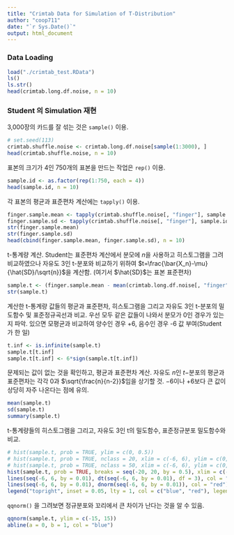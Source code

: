 ```yaml
---
title: "Crimtab Data for Simulation of T-Distribution"
author: "coop711"
date: "`r Sys.Date()`"
output: html_document
---
```


### Data Loading

```r
load("./crimtab_test.RData")
ls()
ls.str()
head(crimtab.long.df.noise, n = 10)
```

### Student 의 Simulation 재현

3,000장의 카드를 잘 섞는 것은 `sample()` 이용.
 
```r
# set.seed(113)
crimtab.shuffle.noise <- crimtab.long.df.noise[sample(1:3000), ]
head(crimtab.shuffle.noise, n = 10)
```

표본의 크기가 4인 750개의 표본을 만드는 작업은 `rep()` 이용.

```r
sample.id <- as.factor(rep(1:750, each = 4))
head(sample.id, n = 10)
```

각 표본의 평균과 표준편차 계산에는 `tapply()` 이용. 

```r
finger.sample.mean <- tapply(crimtab.shuffle.noise[, "finger"], sample.id, mean)
finger.sample.sd <- tapply(crimtab.shuffle.noise[, "finger"], sample.id, sd)
str(finger.sample.mean)
str(finger.sample.sd)
head(cbind(finger.sample.mean, finger.sample.sd), n = 10)
```

t-통계량 계산. Student는 표준편차 계산에서 분모에 $n$을 사용하고 히스토그램을 그려 비교하였으나 자유도 3인 t-분포와 비교하기 위하여 $t=\frac{\bar{X_n}-\mu}{\hat{SD}/\sqrt{n}}$을 계산함. (여기서 $\hat{SD}$는 표본 표준편차)

```r
sample.t <- (finger.sample.mean - mean(crimtab.long.df.noise[, "finger"]))/(finger.sample.sd/sqrt(4))
str(sample.t)
```

계산한 t-통계량 값들의 평균과 표준편차, 히스토그램을 그리고 자유도 3인 t-분포의 밀도함수 및 표준정규곡선과 비교. 우선 모두 같은 값들이 나와서 분모가 0인 경우가 있는지 파악. 있으면 모평균과 비교하여 양수인 경우 +6, 음수인 경우 -6 값 부여(Student가 한 일)

```r
t.inf <- is.infinite(sample.t)
sample.t[t.inf]
sample.t[t.inf] <- 6*sign(sample.t[t.inf])
```

문제되는 값이 없는 것을 확인하고, 평균과 표준편차 계산. 자유도 $n$인 $t-$분포의 평균과 표준편차는 각각 0과 $\sqrt{\frac{n}{n-2}}$임을 상기할 것. $-6$이나 $+6$보다 큰 값이 상당히 자주 나온다는 점에 유의.

```r
mean(sample.t)
sd(sample.t)
summary(sample.t)
```

t-통계량들의 히스토그램을 그리고, 자유도 3인 t의 밀도함수, 표준정규분포 밀도함수와 비교.

```r
# hist(sample.t, prob = TRUE, ylim = c(0, 0.5))
# hist(sample.t, prob = TRUE, nclass = 20, xlim = c(-6, 6), ylim = c(0, 0.5), main = "Histogram of Sample t-statistics", xlab = "Sampled t-values")
# hist(sample.t, prob = TRUE, nclass = 50, xlim = c(-6, 6), ylim = c(0, 0.5), main = "Histogram of Sample t-statistics", xlab = "Sampled t-values")
hist(sample.t, prob = TRUE, breaks = seq(-20, 20, by = 0.5), xlim = c(-6, 6), ylim = c(0, 0.5), main = "Histogram of Sample t-statistics", xlab = "Sample t-values")
lines(seq(-6, 6, by = 0.01), dt(seq(-6, 6, by = 0.01), df = 3), col = "blue")
lines(seq(-6, 6, by = 0.01), dnorm(seq(-6, 6, by = 0.01)), col = "red")
legend("topright", inset = 0.05, lty = 1, col = c("blue", "red"), legend = c("t with df = 3", "standard normal"))
```

`qqnorm()` 을 그려보면 정규분포와 꼬리에서 큰 차이가 난다는 것을 알 수 있음.

```r
qqnorm(sample.t, ylim = c(-15, 15))
abline(a = 0, b = 1, col = "blue")
```

